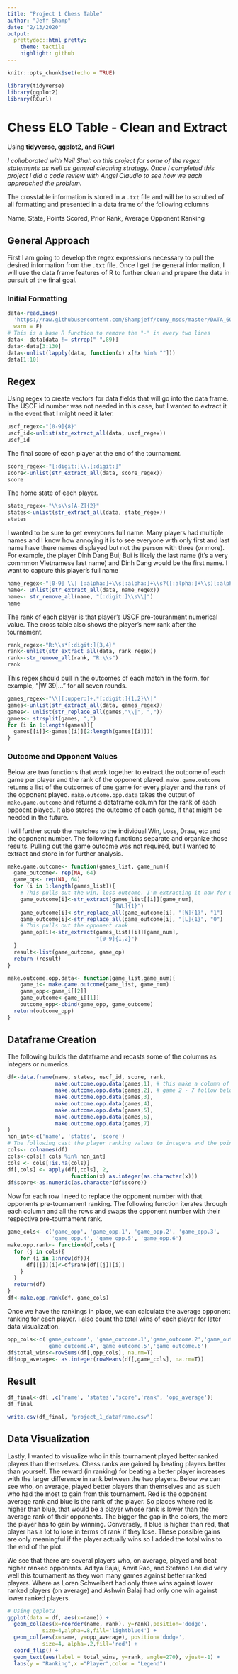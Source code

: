 ```yaml
---
title: "Project 1 Chess Table"
author: "Jeff Shamp"
date: "2/13/2020"
output:
  prettydoc::html_pretty:
    theme: tactile
    highlight: github
---
```


```r
knitr::opts_chunk$set(echo = TRUE)
```


```r
library(tidyverse)
library(ggplot2)
library(RCurl)
```

# Chess ELO Table - Clean and Extract
Using **tidyverse, ggplot2, and RCurl**

_I collaborated with Neil Shah on this project for some of the regex statements as well as general cleaning strategy._
_Once I completed this project I did a code review with Angel Claudio to see how we each approached the problem._ 

The crosstable information is stored in a `.txt` file and will be to scrubed of all formatting and presented in a data frame of the following columns

Name, State, Points Scored, Prior Rank, Average Opponent Ranking

## General Approach

First I am going to develop the regex expressions necessary to pull the desired information from the `.txt` file. Once I get the general information, I will use the data frame features of R to further clean and prepare the data in pursuit of the final goal. 


### Initial Formatting

```r
data<-readLines(
  'https://raw.githubusercontent.com/Shampjeff/cuny_msds/master/DATA_607/projects/Project_1/tournamentinfo.txt',
  warn = F)
# This is a base R function to remove the "-" in every two lines
data<- data[data != strrep("-",89)]
data<-data[3:130]
data<-unlist(lapply(data, function(x) x[!x %in% ""]))
data[1:10]
```


## Regex 

Using regex to create vectors for data fields that will go into the data frame. The USCF id number was not needed in this case, but I wanted to extract it in the event that I might need it later. 

```r
uscf_regex<-"[0-9]{8}"
uscf_id<-unlist(str_extract_all(data, uscf_regex))
uscf_id
```

The final score of each player at the end of the tournament. 

```r
score_regex<-"[:digit:]\\.[:digit:]"
score<-unlist(str_extract_all(data, score_regex))
score
```

The home state of each player.

```r
state_regex<-"\\s\\s[A-Z]{2}"
states<-unlist(str_extract_all(data, state_regex))
states
```

I wanted to be sure to get everyones full name. Many players had multiple names and I know how annoying it is to see everyone with only first and last name have there names displayed but not the person with three (or more). For example, the player Dinh Dang Bui; Bui is likely the last name (it's a very commmon Vietnamese last name) and Dinh Dang would be the first name. I want to capture this player's full name

```r
name_regex<-"[0-9] \\| [:alpha:]+\\s[:alpha:]+\\s?([:alpha:]+\\s)[:alpha:]*"
name<- unlist(str_extract_all(data, name_regex))
name<- str_remove_all(name, "[:digit:]\\s\\|")
name
```

The rank of each player is that player's USCF pre-touranment numerical value. The cross table also shows the player's new rank after the tournament. 

```r
rank_regex<-"R:\\s*[:digit:]{3,4}"
rank<-unlist(str_extract_all(data, rank_regex))
rank<-str_remove_all(rank, "R:\\s")
rank
```

This regex should pull in the outcomes of each match in the form, for example, "|W  39|..." for all seven rounds. 

```r
games_regex<-"\\|[:upper:]+.*[:digit:]{1,2}\\|"
games<-unlist(str_extract_all(data, games_regex))
games<- unlist(str_replace_all(games,"\\|", ","))
games<- strsplit(games, ",")
for (i in 1:length(games)){
  games[[i]]<-games[[i]][2:length(games[[i]])]
}
```

### Outcome and Opponent Values

Below are two functions that work together to extract the outcome of each game per player and the rank of the opponent played. 
`make.game.outcome` returns a list of the outcomes of one game for every player and the rank of the opponent played. 
`make.outcome.opp.data` takes the output of `make.game.outcome` and returns a dataframe column for the rank of each oppoent played. It also stores the outcome of each game, if that might be needed in the future. 

I will further scrub the matches to the individual Win, Loss, Draw, etc and the opponent number. The following functions separate and organize those results. Pulling out the game outcome was not required, but I wanted to extract and store in for further analysis. 

```r
make.game.outcome<- function(games_list, game_num){
  game_outcome<- rep(NA, 64)
  game_op<- rep(NA, 64)
  for (i in 1:length(games_list)){
    # This pulls out the win, loss outcome. I'm extracting it now for use later.
    game_outcome[i]<-str_extract(games_list[[i]][game_num],
                                 "[WL]{1}") 
    game_outcome[i]<-str_replace_all(game_outcome[i], "[W]{1}", "1")
    game_outcome[i]<-str_replace_all(game_outcome[i], "[L]{1}", "0")
    # This pulls out the opponent rank 
    game_op[i]<-str_extract(games_list[[i]][game_num],
                            "[0-9]{1,2}")
  }
  result<-list(game_outcome, game_op)
  return (result)
}
```

```r
make.outcome.opp.data<- function(game_list,game_num){
    game_i<- make.game.outcome(game_list, game_num)
    game_opp<-game_i[[2]]
    game_outcome<-game_i[[1]]
    outcome_opp<-cbind(game_opp, game_outcome)
  return(outcome_opp)
}
```

## Dataframe Creation

The following builds the dataframe and recasts some of the columns as integers or numerics.

```r
df<-data.frame(name, states, uscf_id, score, rank, 
               make.outcome.opp.data(games,1), # this make a column of the opponent played in game 1
               make.outcome.opp.data(games,2), # game 2 - 7 follow below
               make.outcome.opp.data(games,3),
               make.outcome.opp.data(games,4),
               make.outcome.opp.data(games,5),
               make.outcome.opp.data(games,6),
               make.outcome.opp.data(games,7)
)
non_int<-c('name', 'states', 'score')
# The following cast the player ranking values to integers and the point column to numeric. 
cols<- colnames(df)
cols<-cols[! cols %in% non_int]
cols <- cols[!is.na(cols)]
df[,cols] <- apply(df[,cols], 2,
                    function(x) as.integer(as.character(x)))
df$score<-as.numeric(as.character(df$score))
```

Now for each row I need to replace the opponent number with that opponents pre-tournament ranking. The following function iterates through each column and all the rows and swaps the opponent number with their respective pre-tournament rank. 

```r
game_cols<- c('game_opp', 'game_opp.1', 'game_opp.2', 'game_opp.3',
              'game_opp.4', 'game_opp.5', 'game_opp.6')
make.opp.rank<- function(df,cols){
  for (j in cols){
    for (i in 1:nrow(df)){
      df[[j]][i]<-df$rank[df[[j]][i]]
    }
  }
  return(df)
}
df<-make.opp.rank(df, game_cols)
```

Once we have the rankings in place, we can calculate the average opponent ranking for each player. I also count the total wins of each player for later data visualization. 

```r
opp_cols<-c('game_outcome', 'game_outcome.1','game_outcome.2','game_outcome.3',
            'game_outcome.4','game_outcome.5','game_outcome.6')
df$total_wins<-rowSums(df[,opp_cols], na.rm=T)
df$opp_average<- as.integer(rowMeans(df[,game_cols], na.rm=T))
```


## Result

```r
df_final<-df[ ,c('name', 'states','score','rank', 'opp_average')]
df_final
```


```r
write.csv(df_final, "project_1_dataframe.csv")
```

## Data Visualization

Lastly, I wanted to visualize who in this tournament played better ranked players than themselves. Chess ranks are gained by beating players better than yourself. The reward (in ranking) for beating a better player increases with the larger difference in rank between the two players. Below we can see who, on average, played better players than themselves and as such who had the most to gain from this tournament. Red is the opponent average rank and blue is the rank of the player. So places where red is higher than blue, that would be a player whose rank is lower than the average rank of their opponents. The bigger the gap in the colors, the more the player has to gain by winning. Conversely, if blue is higher than red, that player has a lot to lose in terms of rank if they lose. These possible gains are only meaningful if the player actually wins so I added the total wins to the end of the plot. 

We see that there are several players who, on average, played and beat higher ranked opponents. Aditya Bajaj, Anvit Rao, and Stefano Lee did very well this tournament as they won many games against better ranked players. Where as Loren Schweibert had only three wins against lower ranked players (on average) and Ashwin Balaji had only one win against lower ranked players. 

```r
# Using ggplot2
ggplot(data = df, aes(x=name)) + 
  geom_col(aes(x=reorder(name, rank), y=rank),position='dodge',
           size=4,alpha=.8,fill='lightblue4') +
  geom_col(aes(x=name, y=opp_average), position='dodge',
           size=4, alpha=.2,fill='red') +
  coord_flip() +
  geom_text(aes(label = total_wins, y=rank, angle=270), vjust=-1) +
  labs(y = "Ranking",x ="Player",color = "Legend")  
```





